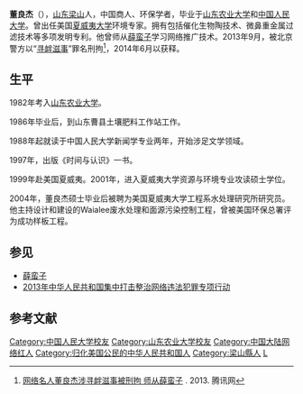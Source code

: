 {{Infobox person
| 姓名        = 董良杰
| 图像        = 
| 图像大小    = 
| 图像替代    = 
| 图像说明    = 
| 别名        = 
| 出生日期    = {{birth year and age|1966}}
| 出生地      = {{CHN}}[[山东省|山东省]][[济宁市|济宁市]][[梁山县|梁山县]]
| 居住地      = [[北京|北京]]
| 国籍        = {{USA}}
| 籍贯        = 
| 英文名      = 
| 教育程度    = 农业系、新闻系
| 母校        = [[山东农业大学|山东农业大学]]<br />[[中国人民大学|中国人民大学]]
| 职业        = 美国夏威夷大学环境专家
| 头衔        = 
| 头衔时期    = 
| 前任        = 
| 继任        = 
| 政党        = 
| 政治运动    = 
| 竞争者      = 
| 董事会      = 
| 宗教信仰    = 无
| 宗派        = 
| 刑事指控    = 
| 刑事处罚    = 
| 刑事状况    = 
| 配偶        = 
| 伴侣        = 
| 子女        = 
| 父母        = 
| 亲属        = 
| 呼号        = 
| 奖项        = 
| 签名        = 
| 签名大小    = 
| 签名替代    = 
| module2        = 
| module3        = 
| module4        = 
| module5        = 
| module6        = 
| 脚注        = 
| 宽度        = 
}}
'''董良杰'''（{{bd|1966年||}}），[[山东|山东]][[梁山|梁山]]人，中国商人、环保学者，毕业于[[山东农业大学|山东农业大学]]和[[中国人民大学|中国人民大学]]。曾出任美国[[夏威夷大学|夏威夷大学]]环境专家。拥有包括催化生物陶技术、微鼻重金属过滤技术等多项发明专利。他曾师从[[薛蛮子|薛蛮子]]学习网络推广技术。2013年9月，被北京警方以“[[寻衅滋事|寻衅滋事]]”罪名刑拘<ref>[http://news.qq.com/a/20130929/000087.htm 网络名人董良杰涉寻衅滋事被刑拘 师从薛蛮子] {{Wayback|url=http://news.qq.com/a/20130929/000087.htm |date=20140714191800 }}. 2013. 腾讯网</ref>，2014年6月以获释。

== 生平 ==
1982年考入[[山东农业大学|山东农业大学]]。

1986年毕业后，到山东曹县土壤肥料工作站工作。

1988年起就读于中国人民大学新闻学专业两年，开始涉足文学领域。

1997年，出版《时间与认识》一书。

1999年赴美国夏威夷。2001年，进入夏威夷大学资源与环境专业攻读硕士学位。

2004年，董良杰硕士毕业后被聘为美国夏威夷大学工程系水处理研究所研究员。他主持设计和建设的Waialee废水处理和面源污染控制工程，曾被美国环保总署评为成功样板工程。

== 参见 ==
* [[薛蛮子|薛蛮子]]
* [[2013年中华人民共和国集中打击整治网络违法犯罪专项行动|2013年中华人民共和国集中打击整治网络违法犯罪专项行动]]

== 参考文献 ==
{{reflist}}

{{DEFAULTSORT:D董}}
[[Category:中国人民大学校友|Category:中国人民大学校友]]
[[Category:山东农业大学校友|Category:山东农业大学校友]]
[[Category:中国大陆网络红人|Category:中国大陆网络红人]]
[[Category:归化美国公民的中华人民共和国人|Category:归化美国公民的中华人民共和国人]]
[[Category:梁山縣人|Category:梁山縣人]]
[[Category:董姓|L]]